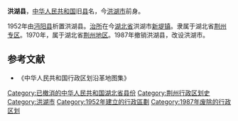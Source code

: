 '''洪湖县'''，[[中华人民共和国|中华人民共和国]]旧[[县|县]]名，今[[洪湖市|洪湖市]]前身。

1952年由[[沔阳县|沔阳县]]析置洪湖县。[[治所|治所]]在今[[湖北省|湖北省]]洪湖市[[新堤镇|新堤镇]]。隶属于湖北省[[荆州专区|荆州专区]]。1970年，属于湖北省[[荆州地区|荆州地区]]。1987年撤销洪湖县，改设洪湖市。 

==参考文献==
*《中华人民共和国行政区划沿革地图集》

{{中华人民共和国行政区划小作品}}
[[Category:已撤消的中华人民共和国湖北省县份|Category:已撤消的中华人民共和国湖北省县份]]
[[Category:荆州行政区划史|Category:荆州行政区划史]]
[[Category:洪湖市|Category:洪湖市]]
[[Category:1952年建立的行政區劃|Category:1952年建立的行政區劃]]
[[Category:1987年废除的行政区划|Category:1987年废除的行政区划]]